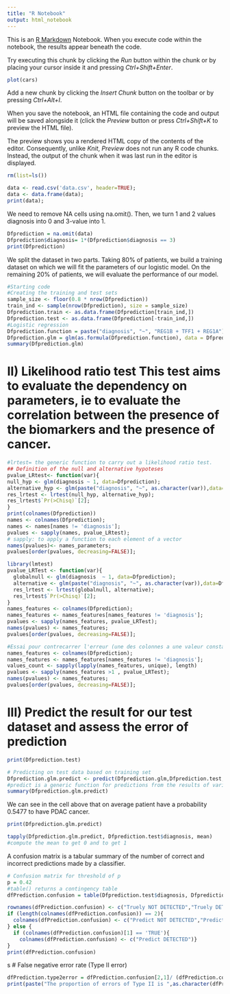 ```yaml
---
title: "R Notebook"
output: html_notebook
---
```


This is an [R Markdown](http://rmarkdown.rstudio.com) Notebook. When you execute code within the notebook, the results appear beneath the code.

Try executing this chunk by clicking the *Run* button within the chunk or by placing your cursor inside it and pressing *Ctrl+Shift+Enter*.

```r
plot(cars)
```

Add a new chunk by clicking the *Insert Chunk* button on the toolbar or by pressing *Ctrl+Alt+I*.

When you save the notebook, an HTML file containing the code and output will be saved alongside it (click the *Preview* button or press *Ctrl+Shift+K* to preview the HTML file).

The preview shows you a rendered HTML copy of the contents of the editor. Consequently, unlike *Knit*, *Preview* does not run any R code chunks. Instead, the output of the chunk when it was last run in the editor is displayed.

```r
rm(list=ls())
```

```r
data <- read.csv('data.csv', header=TRUE);
data <- data.frame(data);
print(data);
```

We need to remove NA cells using na.omit(). Then, we turn 1 and 2 values diagnosis into 0 and 3-value into 1.

```r
Dfprediction = na.omit(data)
Dfprediction$diagnosis= 1*(Dfprediction$diagnosis == 3)
print(Dfprediction)
```

We split the dataset in two parts. Taking 80% of patients, we build a training dataset on which we will fit the parameters of our logistic model. On the remaining 20% of patients, we will evaluate the performance of our model.

```r
#Starting code
#Creating the training and test sets
sample_size <- floor(0.8 * nrow(Dfprediction))
train_ind <- sample(nrow(Dfprediction), size = sample_size)
Dfprediction.train <- as.data.frame(Dfprediction[train_ind,])
Dfprediction.test <- as.data.frame(Dfprediction[-train_ind,])
#Logistic regression
Dfprediction.function = paste("diagnosis", "~", "REG1B + TFF1 + REG1A")
Dfprediction.glm = glm(as.formula(Dfprediction.function), data = Dfprediction.train , family = binomial)
summary(Dfprediction.glm)
```

# II) Likelihood ratio test This test aims to evaluate the dependency on parameters, ie to evaluate the correlation between the presence of the biomarkers and the presence of cancer.

```r
#lrtest= the generic function to carry out a likelihood ratio test. 
## Definition of the null and alternative hypoteses
pvalue_LRtest<- function(var){
null_hyp <- glm(diagnosis ~ 1, data=Dfprediction);
alternative_hyp <- glm(paste("diagnosis", "~", as.character(var)),data=Dfprediction);
res_lrtest <- lrtest(null_hyp, alternative_hyp);
res_lrtest$`Pr(>Chisq)`[2]; 
}
print(colnames(Dfprediction))
names <- colnames(Dfprediction);
names <- names[names != 'diagnosis'];
pvalues <- sapply(names, pvalue_LRtest);
# sapply: to apply a function to each element of a vector 
names(pvalues)<- names_parameters;
pvalues[order(pvalues, decreasing=FALSE)];
```

```r
library(lmtest)
pvalue_LRTest <- function(var){
  globalnull <- glm(diagnosis  ~ 1, data=Dfprediction);
  alternative <- glm(paste("diagnosis", "~", as.character(var)),data=Dfprediction);
  res_lrtest <- lrtest(globalnull, alternative);
  res_lrtest$`Pr(>Chisq)`[2];
}
names_features <- colnames(Dfprediction);
names_features <- names_features[names_features != 'diagnosis'];
pvalues <- sapply(names_features, pvalue_LRTest);
names(pvalues) <- names_features;
pvalues[order(pvalues, decreasing=FALSE)];
```

```r
#Essai pour contrecarrer l'erreur (une des colonnes a une valeur constante, fait bugger, ne calculer que sur les colonnes dont la valeur est non constante)
names_features <- colnames(Dfprediction);
names_features <- names_features[names_features != 'diagnosis'];
values_count <- sapply(lapply(names_features, unique), length)
pvalues <- sapply(names_features >1 , pvalue_LRTest);
names(pvalues) <- names_features;
pvalues[order(pvalues, decreasing=FALSE)];
```

# III) Predict the result for our test dataset and assess the error of prediction

```r
print(Dfprediction.test)
```
```r
# Predicting on test data based on training set
Dfprediction.glm.predict <- predict(Dfprediction.glm,Dfprediction.test, type = "response")
#predict is a generic function for predictions from the results of various model fitting functions
summary(Dfprediction.glm.predict)
```
We can see in the cell above that on average patient have a probability 0.5477 to have PDAC cancer.



```r
print(Dfprediction.glm.predict)
```
```r
tapply(Dfprediction.glm.predict, Dfprediction.test$diagnosis, mean)
#compute the mean to get 0 and to get 1
```
A confusion matrix is a tabular summary of the number of correct and incorrect predictions made by a classifier. 
```r
# Confusion matrix for threshold of p
p = 0.42
#table() returns a contingency table
dfPrediction.confusion = table(Dfprediction.test$diagnosis, Dfprediction.glm.predict > p)

rownames(dfPrediction.confusion) <- c("Truely NOT DETECTED","Truely DETECTED");
if (length(colnames(dfPrediction.confusion)) == 2){
  colnames(dfPrediction.confusion) <- c("Predict NOT DETECTED","Predict DETECTED")
} else {
  if (colnames(dfPrediction.confusion)[1] == 'TRUE'){
    colnames(dfPrediction.confusion) <- c("Predict DETECTED")}
}
print(dfPrediction.confusion)
```
s
# False negative error rate (Type II error)



```r
dfPrediction.type2error = dfPrediction.confusion[2,1]/ (dfPrediction.confusion[2,1]+dfPrediction.confusion[2,2])
print(paste("The proportion of errors of Type II is ",as.character(dfPrediction.type2error)));
```

